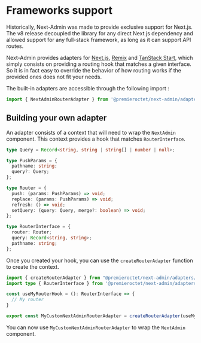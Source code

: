 # Frameworks support

Historically, Next-Admin was made to provide exclusive support for Next.js. The v8 release decoupled the library for any direct Next.js dependency and allowed support for any full-stack framework, as long as it can support API routes.

Next-Admin provides adapters for [Next.js](https://nextjs.org), [Remix](https://remix.run/) and [TanStack Start](https://tanstack.com/start), which simply consists on providing a routing hook that matches a given interface. So it is in fact easy to override the behavior of how routing works if the provided ones does not fit your needs.

The built-in adapters are accessible through the following import :

```ts
import { NextAdminRouterAdapter } from '@premieroctet/next-admin/adapters/<your-framework>'
```

## Building your own adapter

An adapter consists of a context that will need to wrap the `NextAdmin` component. This context provides a hook that matches `RouterInterface`.

```ts
type Query = Record<string, string | string[] | number | null>;

type PushParams = {
  pathname: string;
  query?: Query;
};

type Router = {
  push: (params: PushParams) => void;
  replace: (params: PushParams) => void;
  refresh: () => void;
  setQuery: (query: Query, merge?: boolean) => void;
};

type RouterInterface = {
  router: Router;
  query: Record<string, string>;
  pathname: string;
};
```

Once you created your hook, you can use the `createRouterAdapter` function to create the context.

```ts
import { createRouterAdapter } from "@premieroctet/next-admin/adapters/context";
import type { RouterInterface } from '@premieroctet/next-admin/adapters/types'

const useMyRouterHook = (): RouterInterface => {
  // My router
}

export const MyCustomNextAdminRouterAdapter = createRouterAdapter(useMyRouterHook)
```

You can now use `MyCustomNextAdminRouterAdapter` to wrap the `NextAdmin` component.
